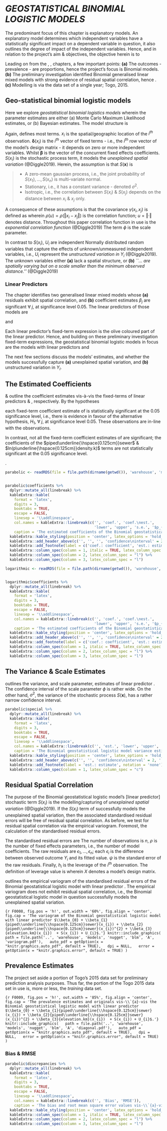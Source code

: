 

# *GEOSTATISTICAL BINOMIAL LOGISTIC MODELS* \label{chapter:geo}

The predominant focus of this chapter is explanatory models.  An explanatory model determines which independent variables have a statistically significant impact on a dependent variable in question, it also outlines the degree of impact of the independent variables.  Hence, and in relation to the project's aim & objectives, the objective herein is to

\begin{minipage}[c]{0.9\textwidth}

\vspace{15pt}

\textit{Determine which extraneous independent variables -  WaSH variables, population density, and elevation - have a statistically significant impact on the prevalence of Hookworm disease infections, and outline their degree of impact.}

\vspace{15pt}

\end{minipage}

Leading on from the \hyperref[chapter:data]{data}, \hyperref[chapter:exploration]{exploratory analysis}, \hyperref[chapter:preliminary]{preliminary investigation} chapters, a few important points:  **(a)** The outcomes - prevalence - are proportions, hence the project's focus is Binomial models. **(b)** The preliminary investigation identified Binomial generalised linear mixed models with strong evidence of residual spatial correlation, hence \textit{this chapter focuses on geostatistical binomial logistic [explanatory] models}. **(c)** Modelling is via the data set of a single year; Togo, $2015$.


## Geo-statistical binomial logistic models

Here we explore *geostatistical binomial logistics models* wherein the parameter estimates are either (a) Monte Carlo Maximum Likelihood estimates, or (b) Bayesian estimates.  The model structure is

\begin{align}
\renewcommand{\arraystretch}{1.5}
Y_{i} & \sim Binomial(e(x_{i}), p(x_{i})) (\#eq:0037) \\
\eta(x_{i}) & = ln \left( \frac{p(x_{i})}{1 - p(x_{i})} \right) (\#eq:0038) \\
& = \mathbf{\delta}(x_{i})^{T}\mathbf{\beta} + S(x_{i}) + U_{i} (\#eq:0039)
\end{align}

\vspace{10pt}

Again, \cref{tab:T0004} defines most terms.  $x_{i}$ is the spatial/geographic location of the $i^{th}$ observation.   $\mathbf{\delta}(x_{i})$ is the $i^{th}$ vector of fixed terms - i.e., the $i^{th}$ row vector of the model's design matrix - it depends on zero or more independent variables. Whilst $\mathbf{\beta}$ is the vector of the concurrent fixed effects coefficients.  $S(x_{i})$ is the stochastic process term, it models the *unexplained spatial variation* (@Diggle2019).  Herein, the assumption is that $S(\mathbf{x})$ is

> * A zero-mean gaussian process, i.e., the joint probability of ${S(x_{1}), \ldots, S(x_{n})}$ is multi-variate normal.\newline
> * Stationary, i.e., it has a constant variance - denoted $\sigma^{2}$.\newline
> * Isotropic, i.e., the correlation between $S(x_{i})$ & $S(x_{j})$ depends on the distance between $x_{i}$ & $x_{j}$ only.\newline

A consequence of these assumptions is that the covariance $\gamma(x_{i}, x_{j})$ is defined as
\begin{equation}
\gamma(x_{i}, x_{j}) = \sigma^{2}\rho(\left\Vert x_{i} - x_{j} \right\Vert) (\#eq:0025)
\end{equation}
wherein $\rho(u) = \rho(\left\Vert x_{i} - x_{j} \right\Vert)$ is the correlation function; $u = \left\Vert \cdot \right\Vert$ denotes distance.  Throughout this paper correlation function in use is the *exponential correlation function* (@Diggle2019)
\begin{equation}
\rho(u; \phi) = e^{-u/\phi}, \qquad u \geq 0 (\#eq:0016)
\end{equation}
The term $\phi$ is the scale parameter.

\vspace{10pt}

In contrast to $S(x_{i})$, $U_{i}$ are independent Normally distributed random variables
\begin{equation}
U_{i} \sim \mathcal{N}(0, \tau^{2}) (\#eq:0023)
\end{equation}
that capture the effects of unknown/unmeasured independent variables, i.e., $U_{i}$ represent the *unstructured variation
in $Y_{i}$* (@Diggle2019).  The unknown variables either **(a)** lack a spatial structure, or **(b)** *``... are spatially
varying but on a scale smaller than the minimum observed distance.''* (@Diggle2019)


### Linear Predictors

The \hyperref[chapter:preliminary]{preliminary investigation} chapter identifies two generalised linear mixed models whose **(a)** residuals exhibit spatial correlation, and **(b)**  coefficient estimates $\beta_{j}$ are significant $\forall \; j$, at significance level $0.05$.  The linear predictors of those models are

\begin{align}
\eta_{i} & = \color{darkolive}{\beta_{0} + \beta_{1}{piped\underline{\hspace{0.125cm}}sewer}(x_{i}) + \beta_{2}{piped\underline{\hspace{0.125cm}}sewer}(x_{i})^{2}} \nonumber \\
& \quad  \color{darkolive}{\; + \; \beta_{3}{elevation.km}(x_{i})} \color{black}{\; + \; b_{i}} \nonumber
\end{align}
and
\begin{align}
\eta_{i} & = \color{darkolive}{\beta_{0} + \beta_{1}{piped\underline{\hspace{0.125cm}}sewer}(x_{i}) + \beta_{2}{ln(p\underline{\hspace{0.125cm}}density.k)}(x_{i})} \nonumber \\
& \quad  \color{darkolive}{\; + \; \beta_{3}{elevation.km}(x_{i})} \color{black}{\; + \; b_{i}} \nonumber
\end{align}

Each linear predictor's fixed-term expression is the olive coloured part of the linear predictor.  Hence, and building on these preliminary investigation fixed-term expressions, the geostatistical binomial logistic models in focus are the models with linear predictors
\begin{align}
\eta_{i} & = \beta_{0} + \beta_{1}{piped\underline{\hspace{0.125cm}}sewer}(x_{i}) + \beta_{2}{piped\underline{\hspace{0.125cm}}sewer}(x_{i})^{2} (\#eq:0040) \\
& \quad  + \beta_{3}{elevation.km}(x_{i})  + S(x_{i}) + U_{i}\nonumber
\end{align}
and
\begin{align}
\eta_{i} & = \beta_{0} + \beta_{1}{piped\underline{\hspace{0.125cm}}sewer}(x_{i}) + \beta_{2}{ln(p\underline{\hspace{0.125cm}}density.k)}(x_{i}) (\#eq:0041) \\
& \quad  + \beta_{3}{elevation.km}(x_{i})  + S(x_{i}) + U_{i} \nonumber
\end{align}

The next few sections discuss the models' estimates, and whether the models successfully capture **(a)** unexplained spatial variation, and **(b)** unstructured variation in $Y_{i}$.



\clearpage

## The Estimated Coefficients

\cref{tab:T0011} & \cref{tab:T0012} outline the coefficient estimates vis-&agrave;-vis the fixed-terms of linear predictors \cref{eq:0040} & \cref{eq:0041}, respectively.    By the hypotheses
\begin{minipage}[c]{0.9\textwidth}
$$H_{0}: \beta_{j} = 0$$
$$H_{1}: \beta_{j} \neq 0$$
\end{minipage}
\vspace{10pt}
\noindent each fixed-term coefficient estimate of \cref{tab:T0011} is statistically significant at the $0.05$ significance level, i.e., there is evidence in favour of the alternative hypothesis, $H_{1}$, $\forall \; j$, at significance level $0.05$.  These \cref{tab:T0011} observations are in-line with the \hyperref[section:preliminary-coefficients]{preliminary investigation's estimated coefficients} observations.

In contrast, not all the fixed-term coefficient estimates of \cref{tab:T0012} are significant; the coefficients of the $piped\underline{\hspace{0.125cm}}sewer$ & $ln(p\underline{\hspace{0.125cm}}density.k)$ terms are not statistically significant at the $0.05$ significance level.

\textbf{Hence, the rest of this chapter discusses the estimates of the Binomial geostatistical logistic model with linear predictor} \cref{eq:0040}.

\vspace{10pt}

<!--- coefficients --->
```r
parabolic <- readRDS(file = file.path(dirname(getwd()), 'warehouse', 'models', 'nugget', 'blm', 'A', 'estimations.rds'))


parabolic$coefficients %>%
  dplyr::mutate_all(linebreak) %>%
  kableExtra::kable(
    format = 'latex',
    digits = 3,
    booktabs = TRUE,
    escape = FALSE,
    linesep = '\\addlinespace',
    col.names = kableExtra::linebreak(c('', 'coef.', 'coef.\nest.',
                                        'lower', 'upper', 's.e.', '$p_{value}$')),
    caption = 'The estimated coefficients of the Binomial geostatistical logistic model with linear predictor $\\beta_{0} + \\beta_{1}{piped\\underline{\\hspace{0.125cm}}sewer}(x_{i}) + \\beta_{2}{piped\\underline{\\hspace{0.125cm}}sewer}(x_{i})^{2} + \\beta_{3}{elevation.km}(x_{i})  + S(x_{i}) + U_{i}$') %>%
  kableExtra::kable_styling(position = 'center', latex_options = 'hold_position', font_size = 7, full_width = FALSE) %>%
  kableExtra::add_header_above(c('', '', '', 'confidence\ninterval' = 2, '', '')) %>%
  kableExtra::add_footnote(label = c('coef.: coefficient', 'est.: estimate', 's.e.: standard error'), notation = 'none')  %>%
  kableExtra::column_spec(column = 1, italic = TRUE, latex_column_spec = "l") %>%
  kableExtra::column_spec(column = 2, latex_column_spec = "l") %>%
  kableExtra::column_spec(column = 3, latex_column_spec = "l")
```

<!--- coefficients --->
```r
logarithmic <- readRDS(file = file.path(dirname(getwd()), 'warehouse', 'models', 'nugget', 'blm', 'B', 'estimations.rds'))


logarithmic$coefficients %>%
  dplyr::mutate_all(linebreak) %>%
  kableExtra::kable(
    format = 'latex',
    digits = 3,
    booktabs = TRUE,
    escape = FALSE,
    linesep = '\\addlinespace',
    col.names = kableExtra::linebreak(c('', 'coef.', 'coef.\nest.',
                                        'lower', 'upper', 's.e.', '$p_{value}$')),
    caption = 'The estimated coefficients of the Binomial geostatistical logistic model with linear predictor $\\beta_{0} + \\beta_{1}{piped\\underline{\\hspace{0.125cm}}sewer}(x_{i}) + \\beta_{2}{ln(p\\underline{\\hspace{0.125cm}}density.k)}(x_{i})  + \\beta_{3}{elevation.km}(x_{i})  + S(x_{i}) + U_{i}$') %>%
  kableExtra::kable_styling(position = 'center', latex_options = 'hold_position', font_size = 7, full_width = FALSE) %>%
  kableExtra::add_header_above(c('', '', '', 'confidence\ninterval' = 2, '', '')) %>%
  kableExtra::add_footnote(label = c('coef.: coefficient', 'est.: estimate', 's.e.: standard error'), notation = 'none')  %>%
  kableExtra::column_spec(column = 1, italic = TRUE, latex_column_spec = "l") %>%
  kableExtra::column_spec(column = 2, latex_column_spec = "l") %>%
  kableExtra::column_spec(column = 3, latex_column_spec = "l")
```

\clearpage

## The Variance & Scale Estimates

\cref{tab:T0025} outlines the variance, and scale parameter, estimates of linear predictor \cref{eq:0040}.  The confidence interval of the scale parameter $\phi$ is rather wide.  On the other hand, $\sigma^{2}$, the variance of the stochastic process $S(\mathbf{x})$, has a rather narrow confidence interval.

<!--- variance & scale estimates  --->
```r
parabolic$special %>%
  dplyr::mutate_all(linebreak) %>%
  kableExtra::kable(
    format = 'latex',
    digits = 3,
    booktabs = TRUE,
    escape = FALSE,
    linesep = '\\addlinespace',
    col.names = kableExtra::linebreak(c('', 'est.', 'lower', 'upper', '$e^{est.}$', 'lower', 'upper')),
    caption = 'The Binomial geostatistical logistic model variance estimates vis-\\`{a}-vis $\\beta_{0} + \\beta_{1}{piped\\underline{\\hspace{0.125cm}}sewer}(x_{i}) + \\beta_{2}{piped\\underline{\\hspace{0.125cm}}sewer}(x_{i})^{2} + \\beta_{3}{elevation.km}(x_{i})  + S(x_{i}) + U_{i}$.  $\\kappa = 0.5$') %>%
  kableExtra::kable_styling(position = 'center', latex_options = 'hold_position', font_size = 8, full_width = FALSE) %>%
  kableExtra::add_header_above(c('', '', 'confidence\ninterval' = 2, '', 'confidence\ninterval' = 2)) %>%
  kableExtra::add_footnote(label = 'est.: estimate', notation = 'none')  %>%
  kableExtra::column_spec(column = 1, latex_column_spec = "c")
```


## Residual Spatial Correlation

The purpose of the Binomial geostatistical logistic model's [linear predictor] stochastic term $S(x_{i})$ is the modelling/capturing of *unexplained spatial variation* (@Diggle2019).  If the $S(x_{i})$ term of \cref{eq:0040} successfully models the unexplained spatial variation, then the associated standardised residual errors will be free of residual spatial correlation.  As before, we test for residual spatial correlation via the empirical variogram.  Foremost, the calculation of the standardised residual errors.

\vspace{10pt}

The standardised residual errors are
\begin{align}
r_{i} & = \frac{1}{\psi} \epsilon_{i}\left(1 - h_{i}\right)^{-1/2}, \quad \text{\textit{wherein}}  (\#eq:0010) \\
\psi^{2} & = \frac{1}{n - \rho} \sum^{n}_{i = 1}{\epsilon^{2}_{i}}   (\#eq:0011)
\end{align}
The number of observations is $n$, $\rho$ is the number of fixed effects parameters, i.e., the number of model coefficients.  The raw residuals are ${\epsilon_{1}, \ldots, \epsilon_{n}}$; each $\epsilon_{i}$ is the difference between observed outcome $Y_{i}$ and its fitted value. $\psi$ is the standard error of the raw residuals.  Finally, $h_{i}$ is the leverage of the $i^{th}$ observation.  The definition of leverage value is
\begin{equation}
\mathbf{h} = diag \Bigl( X\bigl(X^{T}X\bigr)^{-1}X^{T}  \Bigr) (\#eq:0012)
\end{equation}
wherein $X$ denotes a model's design matrix.

\vspace{10pt}

\cref{fig:F0008} outlines the empirical variogram of the standardised residual errors of the Binomial geostatistical logistic model with linear predictor \cref{eq:0040}.  The empirical variogram does not exhibit residual spatial correlation, i.e., the Binomial geostatistical logistic model in question successfully models the unexplained spatial variation.

<!--- empirical variogram --->
```{r F0008, fig.pos = 'h!', out.width = '60%', fig.align = 'center', fig.cap = 'The variogram of the Binomial geostatistical logistic model with linear predictor $\\beta_{0} + \\beta_{1}{piped\\underline{\\hspace{0.125cm}}sewer}(x_{i}) + \\beta_{2}{piped\\underline{\\hspace{0.125cm}}sewer}(x_{i})^{2} + \\beta_{3}{elevation.km}(x_{i})  + S(x_{i}) + U_{i}$.'}
knitr::include_graphics(
  path = file.path('..', 'warehouse', 'models', 'nugget', 'blm', 'A', 'variogram.pdf'),
  auto_pdf = getOption(x = "knitr.graphics.auto_pdf", default = TRUE),
  dpi = NULL,
  error = getOption(x = "knitr.graphics.error", default = TRUE)
)
```

\clearpage

## Prevalence Estimates

The project set aside a portion of Togo's $2015$ data set for preliminary prediction analysis purposes.  Thus far, the portion of the Togo $2015$ data set in use is, more or less, the *training* data set.

<!--- prevalence --->
```{r F0009, fig.pos = 'h!', out.width = '85%', fig.align = 'center', fig.cap = 'The prevalence estimates and originals vis-\\`{a}-vis the Binomial geostatistical logistic model with linear predictor $\\beta_{0} + \\beta_{1}{piped\\underline{\\hspace{0.125cm}}sewer}(x_{i}) + \\beta_{2}{piped\\underline{\\hspace{0.125cm}}sewer}(x_{i})^{2} + \\beta_{3}{elevation.km}(x_{i})  + S(x_{i}) + U_{i}$.'}
knitr::include_graphics(
  path = file.path('..', 'warehouse', 'models', 'nugget', 'blm', 'A', 'diagonal.pdf'),
  auto_pdf = getOption(x = "knitr.graphics.auto_pdf", default = TRUE),
  dpi = NULL,
  error = getOption(x = "knitr.graphics.error", default = TRUE)
)
```




### Bias & RMSE

<!--- bias & rmse --->
```r

parabolic$discrepancies %>%
  dplyr::mutate_all(linebreak) %>%
  kableExtra::kable(
    format = 'latex',
    digits = 3,
    booktabs = TRUE,
    escape = FALSE,
    linesep = '\\addlinespace',
    col.names = kableExtra::linebreak(c('', 'Bias', 'RMSE')),
    caption = 'The bias and root mean square error values vis-\\`{a}-vis the Binomial geostatistical logistic model with linear predictor $\\beta_{0} + \\beta_{1}{piped\\underline{\\hspace{0.125cm}}sewer}(x_{i}) + \\beta_{2}{piped\\underline{\\hspace{0.125cm}}sewer}(x_{i})^{2} + \\beta_{3}{elevation.km}(x_{i})  + S(x_{i}) + U_{i}$.') %>%
  kableExtra::kable_styling(position = 'center', latex_options = 'hold_position', font_size = 7, full_width = FALSE) %>%
  kableExtra::column_spec(column = 1, italic = TRUE, latex_column_spec = "l") %>%
  kableExtra::column_spec(column = 2, latex_column_spec = "l") %>%
  kableExtra::column_spec(column = 3, latex_column_spec = "l")
```
